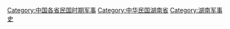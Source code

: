 [[Category:中国各省民国时期军事|Category:中国各省民国时期军事]]
[[Category:中华民国湖南省|Category:中华民国湖南省]]
[[Category:湖南军事史|Category:湖南军事史]]